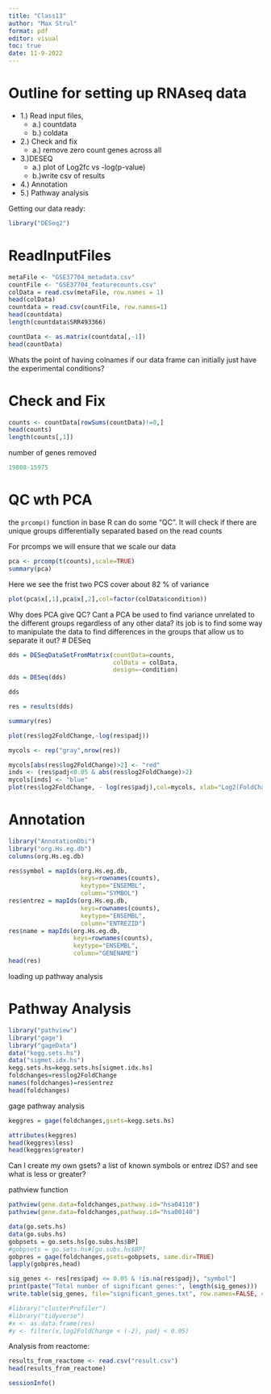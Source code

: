 ```yaml
---
title: "Class13"
author: "Max Strul"
format: pdf
editor: visual
toc: true
date: 11-9-2022
---
```


# Outline for setting up RNAseq data

-   1.) Read input files,
    -   a.) countdata
    -   b.) coldata
-   2.) Check and fix
    -   a.) remove zero count genes across all
-   3.)DESEQ
    -   a.) plot of Log2fc vs -log(p-value)
    -   b.)write csv of results
-   4.) Annotation
-   5.) Pathway analysis

Getting our data ready:

```r
library("DESeq2")
```

# ReadInputFiles

```r
metaFile <- "GSE37704_metadata.csv"
countFile <- "GSE37704_featurecounts.csv"
colData = read.csv(metaFile, row.names = 1)
head(colData)
countdata = read.csv(countFile, row.names=1)
head(countdata)
length(countdata$SRR493366)
```

```r
countData <- as.matrix(countdata[,-1])
head(countData)

```

Whats the point of having colnames if our data frame can initially just have the experimental conditions?

# Check and Fix

```r
counts <- countData[rowSums(countData)!=0,]
head(counts)
length(counts[,1])
```

number of genes removed

```r
19808-15975
```

# QC wth PCA

the `prcomp()` function in base R can do some "QC". It will check if there are unique groups differentially separated based on the read counts

For prcomps we will ensure that we scale our data

```r
pca <- prcomp(t(counts),scale=TRUE)
summary(pca)
```

Here we see the frist two PCS cover about 82 % of variance

```r
plot(pca$x[,1],pca$x[,2],col=factor(colData$condition))
```

Why does PCA give QC? Cant a PCA be used to find variance unrelated to the different groups regardless of any other data? its job is to find some way to manipulate the data to find differences in the groups that allow us to separate it out? \# DESeq

```r
dds = DESeqDataSetFromMatrix(countData=counts,
                             colData = colData,
                             design=~condition)
dds = DESeq(dds)

dds
```

```r
res = results(dds)

summary(res)
```

```r
plot(res$log2FoldChange,-log(res$padj))
```

```r
mycols <- rep("gray",nrow(res))

mycols[abs(res$log2FoldChange)>2] <- "red"
inds <- (res$padj<0.05 & abs(res$log2FoldChange)>2)
mycols[inds] <- "blue"
plot(res$log2FoldChange, - log(res$padj),col=mycols, xlab="Log2(FoldChange)", ylab="-Log(P-value)")

```

# Annotation

```r
library("AnnotationDbi")
library("org.Hs.eg.db")
columns(org.Hs.eg.db)

res$symbol = mapIds(org.Hs.eg.db,
                    keys=rownames(counts),
                    keytype="ENSEMBL",
                    column="SYMBOL")
res$entrez = mapIds(org.Hs.eg.db,
                    keys=rownames(counts),
                    keytype="ENSEMBL",
                    column="ENTREZID")
res$name = mapIds(org.Hs.eg.db,
                  keys=rownames(counts),
                  keytype="ENSEMBL",
                  column="GENENAME")
head(res)
```

loading up pathway analysis

# Pathway Analysis

```r
library("pathview")
library("gage")
library("gageData")
data("kegg.sets.hs")
data("sigmet.idx.hs")
kegg.sets.hs=kegg.sets.hs[sigmet.idx.hs]
foldchanges=res$log2FoldChange
names(foldchanges)=res$entrez
head(foldchanges)
```

gage pathway analysis

```r

keggres = gage(foldchanges,gsets=kegg.sets.hs)

attributes(keggres)
head(keggres$less)
head(keggres$greater)
```

Can I create my own gsets? a list of known symbols or entrez iDS? and see what is less or greater?

pathview function

```r
pathview(gene.data=foldchanges,pathway.id="hsa04110")
pathview(gene.data=foldchanges,pathway.id="hsa00140")
```

```r
data(go.sets.hs)
data(go.subs.hs)
gobpsets = go.sets.hs[go.subs.hs$BP]
#gobpsets = go.sets.hs#[go.subs.hs$BP]
gobpres = gage(foldchanges,gsets=gobpsets, same.dir=TRUE)
lapply(gobpres,head)
```

```r
sig_genes <- res[res$padj <= 0.05 & !is.na(res$padj), "symbol"]
print(paste("Total number of significant genes:", length(sig_genes)))
write.table(sig_genes, file="significant_genes.txt", row.names=FALSE, col.names=FALSE, quote=FALSE)
```

```r
#library("clusterProfiler")
#library("tidyverse")
#x <- as.data.frame(res)
#y <- filter(x,log2FoldChange < (-2), padj < 0.05)
```

Analysis from reactome:

```r
results_from_reactome <- read.csv("result.csv")
head(results_from_reactome)
```

```r
sessionInfo()
```
